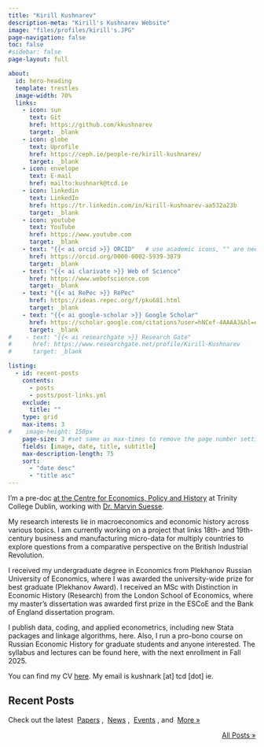 ```yaml
---
title: "Kirill Kushnarev"
description-meta: "Kirill's Kushnarev Website"
image: "files/profiles/kirill's.JPG"
page-navigation: false
toc: false
#sidebar: false
page-layout: full

about:
  id: hero-heading
  template: trestles
  image-width: 70%
  links:
    - icon: sun
      text: Git
      href: https://github.com/kkushnarev
      target: _blank
    - icon: globe
      text: Uprofile
      href: https://ceph.ie/people-re/kirill-kushnarev/
      target: _blank
    - icon: envelope
      text: E-mail
      href: mailto:kushnark@tcd.ie    
    - icon: linkedin
      text: LinkedIn
      href: https://tr.linkedin.com/in/kirill-kushnarev-aa532a23b
      target: _blank
    - icon: youtube
      text: YouTube
      href: https://www.youtube.com     
      target: _blank 
    - text: "{{< ai orcid >}} ORCID"   # use academic icons, "" are needed, you also need to install the fontawesome extension
      href: https://orcid.org/0000-0002-5939-3879
      target: _blank
    - text: "{{< ai clarivate >}} Web of Science"
      href: https://www.webofscience.com  
      target: _blank
    - text: "{{< ai RePec >}} RePec"
      href: https://ideas.repec.org/f/pku681.html
      target: _blank
    - text: "{{< ai google-scholar >}} Google Scholar"
      href: https://scholar.google.com/citations?user=hNCef-4AAAAJ&hl=en
      target: _blank
#    - text: "{{< ai researchgate >}} Research Gate"
#      href: https://www.researchgate.net/profile/Kirill-Kushnarev
#      target: _blank

listing:
  - id: recent-posts
    contents: 
      - posts
      - posts/post-links.yml
    exclude:
      title: ""
    type: grid
    max-items: 3
#    image-height: 150px
    page-size: 3 #set same as max-times to remove the page number setting
    fields: [image, date, title, subtitle]
    max-description-length: 75
    sort: 
      - "date desc"
      - "title asc"
---
```


:::{#hero-heading}

I'm a pre-doc [at the Centre for Economics, Policy and History](https://ceph.ie/people-re/kirill-kushnarev/) at Trinity College Dublin, working with [Dr. Marvin Suesse](https://marvinsuesse.com).

My research interests lie in macroeconomics and economic history across various topics. I am currently working on a project that links 18th- and 19th-century business and manufacturing micro-data for multiply countries to explore questions from a comparative perspective on the British Industrial Revolution.

I received my undergraduate degree in Economics from Plekhanov Russian University of Economics, where I was awarded the university-wide prize for best graduate (Plekhanov Award). I received an MSc with Distinction in Economic History (Research) from the London School of Economics, where my master’s dissertation was awarded first prize in the ESCoE and the Bank of England dissertation program. 

I publish data, coding, and applied econometrics, including new Stata packages and linkage algorithms, here. Also, I run a pro-bono course on Russian Economic History for graduate students and anyone interested. The syllabus and lectures can be found here, with the next enrollment in Fall 2025.

You can find my CV [here](https://kkushnarev.github.io/files/kakush_cv-4.pdf). My email is kushnark [at] tcd [dot] ie.

:::

## Recent Posts
Check out the latest &nbsp;[Papers](posts.qmd#category=paper)&nbsp;, &nbsp;[News](posts.qmd#category=news)&nbsp;, &nbsp;[Events](posts.qmd#category=event)&nbsp;, and &nbsp;[More »](/posts.qmd)

:::{#recent-posts}
:::

<p align="right">[All Posts »](/posts.qmd)</p>
